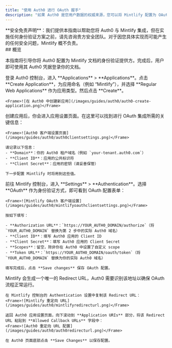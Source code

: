 ```yaml
---
title: "使用 Auth0 进行 OAuth 握手"
description: "如果 Auth0 是您用户数据的权威来源，您可以将 Mintlify 配置为 OAuth 客户端应用来验证用户身份。"
---
```


<Note>
  **安全免责声明**：我们提供本指南以帮助您将 Auth0 与 Mintlify 集成，但在实施任何身份验证方案之前，请先咨询贵方安全团队。对于因您具体实现而可能产生的任何安全问题，Mintlify 概不负责。
</Note>

<div id="overview">
  ## 概览
</div>

本指南将引导你将 Auth0 配置为 Mintlify 文档的身份验证提供方。完成后，用户即可使用其 Auth0 凭据登录你的文档。

<Steps>
  <Step title="在 Auth0 中创建 Regular Web Application">
    登录 Auth0 控制台，进入 **Applications** > **Applications**。点击 **Create Application**，为应用命名（例如 “Mintlify”），并选择 **Regular Web Applications** 作为应用类型。然后点击 **Create**。
    
    <Frame>![在 Auth0 中创建新应用](/images/guides/auth0/auth0-create-application.png)</Frame>
  </Step>
  <Step title="获取客户端信息">
    创建应用后，你会进入应用设置页面。在这里可以找到进行 OAuth 集成所需的关键信息：
    
    <Frame>![Auth0 客户端设置页面](/images/guides/auth0/auth0clientsettings.png)</Frame>
    
    请记录以下信息：
    - **Domain**：你的 Auth0 租户域名（例如 `your-tenant.auth0.com`）
    - **Client ID**：应用的公共标识符
    - **Client Secret**：应用的密钥（请妥善保管）
    
    下一步配置 Mintlify 时将用到这些值。
  </Step>
  <Step title="设置 Mintlify 客户端">
    前往 Mintlify 控制台，进入 **Settings** > **Authentication**。选择 **OAuth** 作为身份验证方式，即可看到 OAuth 配置表单：
    
    <Frame>![Mintlify OAuth 客户端设置](/images/guides/auth0/mintlifyoauthclientsettings.png)</Frame>
    
    按如下填写：
    
    - **Authorization URL**：`https://YOUR_AUTH0_DOMAIN/authorize`（将 `YOUR_AUTH0_DOMAIN` 替换为第 2 步中的实际 Auth0 域名）
    - **Client ID**：填写 Auth0 应用的 Client ID
    - **Client Secret**：填写 Auth0 应用的 Client Secret
    - **Scopes**：留空，除非你在 Auth0 中设置了自定义 scope
    - **Token URL**：`https://YOUR_AUTH0_DOMAIN/oauth/token`（将 `YOUR_AUTH0_DOMAIN` 替换为你的实际 Auth0 域名）
    
    填写完成后，点击 **Save changes** 保存 OAuth 配置。
  </Step>
  <Step title="配置 Callback URL">
    Mintlify 会生成一个唯一的 Redirect URL，Auth0 需要识别该地址以确保 OAuth 流程正常运行。
    
    在 Mintlify 控制台的 Authentication 设置中复制该 Redirect URL：
    <Frame>![Mintlify 重定向 URL](/images/guides/auth0/mintlifyredirecturl.png)</Frame>
    
    返回 Auth0 应用设置页面，向下滚动到 **Application URIs** 部分，将该 Redirect URL 粘贴到 **Allowed Callback URLs** 字段中：
    <Frame>![Auth0 重定向 URL 配置](/images/guides/auth0/auth0redirecturl.png)</Frame>
    
    在 Auth0 页面底部点击 **Save Changes** 以保存配置。
  </Step>
</Steps>
